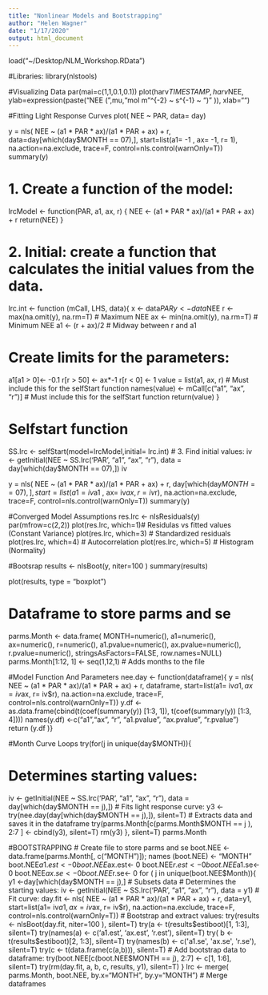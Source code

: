 ```yaml
---
title: "Nonlinear Models and Bootstrapping"
author: "Helen Wagner"
date: "1/17/2020"
output: html_document
---
```


load("~/Desktop/NLM_Workshop.RData")

#Libraries:
library(nlstools)

#Visualizing Data
par(mai=c(1,1,0.1,0.1))
plot(harv$TIMESTAMP, harv$NEE,
ylab=expression(paste("NEE (",mu,"mol m"^{-2} ~ s^{-1} ~ ")" )), xlab="")

#Fitting Light Response Curves
plot( NEE ~ PAR, data= day)

y = nls( NEE ~ (a1 * PAR * ax)/(a1 * PAR + ax) + r, data=day[which(day$MONTH == 07),],
start=list(a1= -1 , ax= -1, r= 1),
na.action=na.exclude, trace=F, control=nls.control(warnOnly=T))
summary(y)

# 1. Create a function of the model:
lrcModel <- function(PAR, a1, ax, r) {
NEE <- (a1 * PAR * ax)/(a1 * PAR + ax) + r
return(NEE)
}

# 2. Initial: create a function that calculates the initial values from the data.
lrc.int <- function (mCall, LHS, data){
x <- data$PAR
y <- data$NEE
r <- max(na.omit(y), na.rm=T) # Maximum NEE
ax <- min(na.omit(y), na.rm=T) # Minimum NEE
a1 <- (r + ax)/2 # Midway between r and a1

# Create limits for the parameters:
a1[a1 > 0]<- -0.1
r[r > 50] <- ax*-1
r[r < 0] <- 1
value = list(a1, ax, r) # Must include this for the selfStart function
names(value) <- mCall[c("a1", "ax", "r")] # Must include this for the selfStart function
return(value)
}

# Selfstart function
SS.lrc <- selfStart(model=lrcModel,initial= lrc.int)
# 3. Find initial values:
iv <- getInitial(NEE ~ SS.lrc('PAR', "a1", "ax", "r"),
data = day[which(day$MONTH == 07),])
iv

y = nls( NEE ~ (a1 * PAR * ax)/(a1 * PAR + ax) + r, day[which(day$MONTH == 07),],
start=list(a1= iv$a1 , ax= iv$ax, r= iv$r),
na.action=na.exclude, trace=F, control=nls.control(warnOnly=T))
summary(y)

#Converged Model Assumptions
res.lrc <- nlsResiduals(y)
par(mfrow=c(2,2))
plot(res.lrc, which=1)# Residulas vs fitted values (Constant Variance)
plot(res.lrc, which=3) # Standardized residuals
plot(res.lrc, which=4) # Autocorrelation
plot(res.lrc, which=5) # Histogram (Normality)

#Bootsrap
results <- nlsBoot(y, niter=100 )
summary(results)

plot(results, type = "boxplot")

# Dataframe to store parms and se
parms.Month <- data.frame(
MONTH=numeric(),
a1=numeric(),
ax=numeric(),
r=numeric(),
a1.pvalue=numeric(),
ax.pvalue=numeric(),
r.pvalue=numeric(), stringsAsFactors=FALSE, row.names=NULL)
parms.Month[1:12, 1] <- seq(1,12,1) # Adds months to the file

#Model Function And Parameters
nee.day <- function(dataframe){ y = nls( NEE ~ (a1 * PAR * ax)/(a1 * PAR + ax) + r, dataframe,
start=list(a1= iv$a1 , ax= iv$ax, r= iv$r),
na.action=na.exclude, trace=F,
control=nls.control(warnOnly=T))
y.df <- as.data.frame(cbind(t(coef(summary(y)) [1:3, 1]), t(coef(summary(y)) [1:3, 4])))
names(y.df) <-c("a1","ax", "r", "a1.pvalue", "ax.pvalue", "r.pvalue")
return (y.df )}

#Month Curve Loops
try(for(j in unique(day$MONTH)){

# Determines starting values:
iv <- getInitial(NEE ~ SS.lrc('PAR', "a1", "ax", "r"), data = day[which(day$MONTH == j),])
# Fits light response curve:
y3 <- try(nee.day(day[which(day$MONTH == j),]), silent=T)
# Extracts data and saves it in the dataframe
try(parms.Month[c(parms.Month$MONTH == j ), 2:7 ] <- cbind(y3), silent=T)
rm(y3)
}, silent=T)
parms.Month

#BOOTSTRAPPING
# Create file to store parms and se
boot.NEE <- data.frame(parms.Month[, c("MONTH")]); names (boot.NEE) <- "MONTH"
boot.NEE$a1.est <- 0
boot.NEE$ax.est<- 0
boot.NEE$r.est<- 0
boot.NEE$a1.se<- 0
boot.NEE$ax.se<- 0
boot.NEE$r.se<- 0
for ( j in unique(boot.NEE$Month)){
y1 <-day[which(day$MONTH == j),] # Subsets data
# Determines the starting values:
iv <- getInitial(NEE ~ SS.lrc('PAR', "a1", "ax", "r"), data = y1)
# Fit curve:
day.fit <- nls( NEE ~ (a1 * PAR * ax)/(a1 * PAR + ax) + r, data=y1,
start=list(a1= iv$a1 , ax= iv$ax, r= iv$r),
na.action=na.exclude, trace=F, control=nls.control(warnOnly=T))
# Bootstrap and extract values:
try(results <- nlsBoot(day.fit, niter=100 ), silent=T)
try(a <- t(results$estiboot)[1, 1:3], silent=T)
try(names(a) <- c('a1.est', 'ax.est', 'r.est'), silent=T)
try( b <- t(results$estiboot)[2, 1:3], silent=T)
try(names(b) <- c('a1.se', 'ax.se', 'r.se'), silent=T)
try(c <- t(data.frame(c(a,b))), silent=T)
# Add bootstrap data to dataframe:
try(boot.NEE[c(boot.NEE$MONTH == j), 2:7] <- c[1, 1:6], silent=T)
try(rm(day.fit, a, b, c, results, y1), silent=T)
}
lrc <- merge( parms.Month, boot.NEE, by.x="MONTH", by.y="MONTH") # Merge dataframes